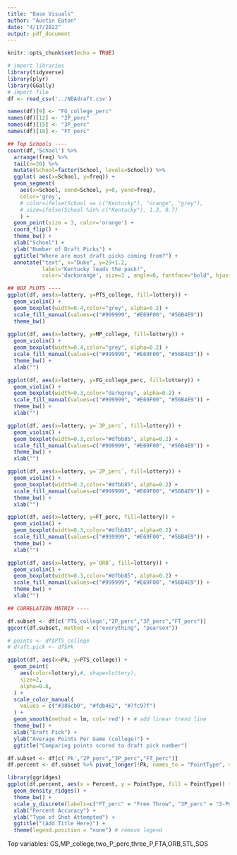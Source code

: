 ```yaml
---
title: "Base Visuals"
author: "Austin Eaton"
date: "4/17/2022"
output: pdf_document
---
```


```r
knitr::opts_chunk$set(echo = TRUE)
```

```r
# import libraries
library(tidyverse)
library(plyr)
library(GGally)
# import file
df <- read_csv('../NBAdraft.csv')

names(df)[9] <- "FG_college_perc"
names(df)[12] <- "2P_perc"
names(df)[15] <- "3P_perc"
names(df)[18] <- "FT_perc"
```

```r
## Top Schools ----
count(df,'School') %>% 
  arrange(freq) %>% 
  tail(n=20) %>%
  mutate(School=factor(School, levels=School)) %>%
  ggplot( aes(x=School, y=freq)) + 
  geom_segment(
    aes(x=School, xend=School, y=0, yend=freq),
    color='grey',
    # color=ifelse(School == c("Kentucky"), "orange", "grey"),
    # size=ifelse(School %in% c("Kentucky"), 1.3, 0.7)
    ) +
  geom_point(size = 3, color='orange') +
  coord_flip() +
  theme_bw() +
  xlab("School") +
  ylab("Number of Draft Picks") +
  ggtitle("Where are most draft picks coming from?") +
  annotate("text", x="Duke", y=29+1.2, 
           label="Kentucky leads the pack!", 
           color='darkorange', size=3 , angle=0, fontface="bold", hjust=1)
```
```r
## BOX PLOTS ----
ggplot(df, aes(x=lottery, y=PTS_college, fill=lottery)) +
  geom_violin() +
  geom_boxplot(width=0.4,color="grey", alpha=0.2) +
  scale_fill_manual(values=c("#999999", "#E69F00", "#56B4E9"))
  theme_bw()
  
ggplot(df, aes(x=lottery, y=MP_college, fill=lottery)) +
  geom_violin() +
  geom_boxplot(width=0.4,color="grey", alpha=0.2) +
  scale_fill_manual(values=c("#999999", "#E69F00", "#56B4E9")) +
  theme_bw() + 
  xlab("")

ggplot(df, aes(x=lottery, y=FG_college_perc, fill=lottery)) +
  geom_violin() +
  geom_boxplot(width=0.3,color="darkgrey", alpha=0.2) +
  scale_fill_manual(values=c("#999999", "#E69F00", "#56B4E9")) +
  theme_bw() + 
  xlab("")

ggplot(df, aes(x=lottery, y=`3P_perc`, fill=lottery)) +
  geom_violin() +
  geom_boxplot(width=0.3,color="#dfbb85", alpha=0.2) +
  scale_fill_manual(values=c("#999999", "#E69F00", "#56B4E9")) +
  theme_bw() + 
  xlab("")

ggplot(df, aes(x=lottery, y=`2P_perc`, fill=lottery)) +
  geom_violin() +
  geom_boxplot(width=0.3,color="#dfbb85", alpha=0.2) +
  scale_fill_manual(values=c("#999999", "#E69F00", "#56B4E9")) +
  theme_bw() + 
  xlab("")

ggplot(df, aes(x=lottery, y=FT_perc, fill=lottery)) +
  geom_violin() +
  geom_boxplot(width=0.3,color="#dfbb85", alpha=0.2) +
  scale_fill_manual(values=c("#999999", "#E69F00", "#56B4E9")) +
  theme_bw() + 
  xlab("")

ggplot(df, aes(x=lottery, y=`ORB`, fill=lottery)) +
  geom_violin() +
  geom_boxplot(width=0.3,color="#dfbb85", alpha=0.2) +
  scale_fill_manual(values=c("#999999", "#E69F00", "#56B4E9")) +
  theme_bw() + 
  xlab("")
```

```r
## CORRELATION MATRIX ----

df.subset <- df[c('PTS_college',"2P_perc","3P_perc","FT_perc")]
ggcorr(df.subset, method = c("everything", "pearson"))
```

```r
# points <- df$PTS_college
# draft.pick <- df$Pk

ggplot(df, aes(x=Pk, y=PTS_college)) +
  geom_point(
    aes(color=lottery),#, shape=lottery),
    size=2,
    alpha=0.8,
  ) +
  scale_color_manual(
    values = c("#386cb0", "#fdb462", "#7fc97f")
  ) +
  geom_smooth(method = lm, col='red') + # add linear trend line
  theme_bw() +
  xlab("Draft Pick") +
  ylab("Average Points Per Game (college)") +
  ggtitle("Comparing points scored to draft pick number")
```

```r
df.subset <- df[c('Pk',"2P_perc","3P_perc","FT_perc")]
df.percent <- df.subset %>% pivot_longer(!Pk, names_to = "PointType", values_to = "Percent")

library(ggridges)
ggplot(df.percent, aes(x = Percent, y = PointType, fill = PointType)) +
  geom_density_ridges() +
  theme_bw() +
  scale_y_discrete(labels=c("FT_perc" = "Free Throw", "3P_perc" = "3-Pointer", "2P_perc" = "2-Pointer")) + # change y-tick labels
  xlab("Percent Accuracy") +
  ylab("Type of Shot Attempted") +
  ggtitle("(Add Title Here)") +
  theme(legend.position = "none") # remove legend
```



Top variables:
GS,MP_college,two_P_perc,three_P,FTA,ORB,STL,SOS

